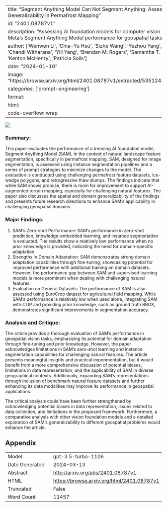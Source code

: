 
---
title: "Segment Anything Model Can Not Segment Anything: Assessing AI Foundation Model's Generalizability in Permafrost Mapping"
id: "2401.08787v1"
description: "Assessing AI foundation models for computer vision in natural landscapes. Testing Meta's Segment Anything Model performance for geospatial tasks."
author: ['Wenwen Li', 'Chia-Yu Hsu', 'Sizhe Wang', 'Yezhou Yang', 'Hyunho Lee', 'Anna Liljedahl', 'Chandi Witharana', 'Yili Yang', 'Brendan M. Rogers', 'Samantha T. Arundel', 'Matthew B. Jones', 'Kenton McHenry', 'Patricia Solis']
date: "2024-01-16"
image: "https://browse.arxiv.org/html/2401.08787v1/extracted/5351243/figures/fig_sam_clip_arch.png"
categories: ['prompt-engineering']
format:
  html:
    code-overflow: wrap
---

![](https://browse.arxiv.org/html/2401.08787v1/extracted/5351243/figures/fig_sam_clip_arch.png)

### Summary:
This paper evaluates the performance of a trending AI foundation model, Segment Anything Model (SAM), in the context of natural landscape feature segmentation, specifically in permafrost mapping. SAM, designed for image segmentation, is assessed using instance segmentation pipelines and a series of prompt strategies to minimize changes to the model. The evaluation is conducted using challenging permafrost feature datasets, ice-wedge polygons, and retrogressive thaw slumps. The findings indicate that while SAM shows promise, there is room for improvement to support AI-augmented terrain mapping, especially for challenging natural features. The paper also discusses the spatial and domain generalizability of the findings and presents future research directions to enhance SAM's applicability in challenging geospatial domains.

### Major Findings:
1. SAM's Zero-shot Performance: SAM's performance in zero-shot prediction, knowledge-embedded learning, and instance segmentation is evaluated. The results show a relatively low performance when no prior knowledge is provided, indicating the need for domain-specific adaptation.
2. Strengths in Domain Adaptation: SAM demonstrates strong domain adaptation capabilities through fine-tuning, showcasing potential for improved performance with additional training on domain datasets. However, the performance gap between SAM and supervised learning models is more prominent when dealing with challenging natural features.
3. Evaluation on General Datasets: The performance of SAM is also assessed using EuroCrop dataset for agricultural field mapping. While SAM's performance is relatively low when used alone, integrating SAM with CLIP and providing prior knowledge, such as ground truth BBOX, demonstrates significant improvements in segmentation accuracy.

### Analysis and Critique:
The article provides a thorough evaluation of SAM's performance in geospatial vision tasks, emphasizing its potential for domain adaptation through fine-tuning and prior knowledge. However, the paper acknowledges limitations in SAM's zero-shot learning and instance segmentation capabilities for challenging natural features. The article presents meaningful insights and practical experimentation, but it would benefit from a more comprehensive discussion of potential biases, limitations in data representation, and the applicability of SAM in diverse geographical contexts. Additionally, expanding SAM's representations through inclusion of benchmark natural feature datasets and further enhancing its data modalities may improve its performance in geospatial applications.

The critical analysis could have been further strengthened by acknowledging potential biases in data representation, issues related to data collection, and limitations in the proposed framework. Furthermore, a comparative analysis with other vision foundation models and a detailed exploration of SAM's generalizability to different geospatial problems would enhance the article.

## Appendix

|          |          |
|----------|----------|
| Model     | gpt-3.5-turbo-1106       |
| Date Generated     | 2024-03-13       |
| Abstract | [http://arxiv.org/abs/2401.08787v1](http://arxiv.org/abs/2401.08787v1)        |
| HTML     | [https://browse.arxiv.org/html/2401.08787v1](https://browse.arxiv.org/html/2401.08787v1)       |
| Truncated       | False       |
| Word Count       | 11457       |